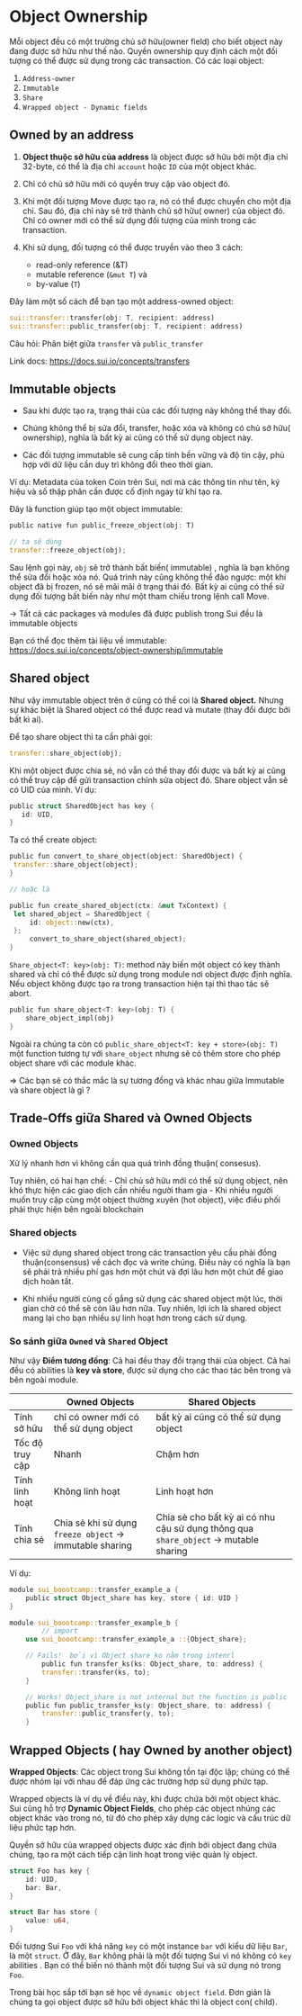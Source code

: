 # Object Ownership 

Mỗi object đều có một trường chủ sở hữu(owner field) cho biết object này đang được sở hữu như thế nào. Quyền ownership quy định cách một đối tượng có thể được sử dụng trong các transaction. Có các  loại object:

1. `Address-owner `
3. `Immutable`
3. `Share`
4. `Wrapped object - Dynamic fields`

## Owned by an address

1. **Object thuộc sở hữu của address** là object được sở hữu bởi một địa chỉ 32-byte, có thể là địa chỉ `account` hoặc `ID` của một object khác. 

2. Chỉ có chủ sở hữu mới có quyền truy cập vào object đó. 

3. Khi một đối tượng Move được tạo ra, nó có thể được chuyển cho một địa chỉ. Sau đó, địa chỉ này sẽ trở thành chủ sở hữu( owner) của object đó.  Chỉ có owner mới có thể sử dụng đối tượng của mình trong các transaction. 

4. Khi sử dụng, đối tượng có thể được truyền vào theo 3 cách:

    - read-only reference (&T)
    - mutable reference (`&mut T`) và
    - by-value (`T`)

Đây làm một số cách để bạn tạo một address-owned object: 
```rust 
sui::transfer::transfer(obj: T, recipient: address)
sui::transfer::public_transfer(obj: T, recipient: address)
```

Câu hỏi:    Phân biệt giữa `transfer` và `public_transfer` 

Link docs: https://docs.sui.io/concepts/transfers



## Immutable objects 

+ Sau khi được tạo ra, trạng thái của các đối tượng này không thể thay đổi. 

+ Chúng không thể bị sửa đổi, transfer, hoặc xóa và không có chủ sở hữu( ownership), nghĩa là bất kỳ ai cũng có thể sử dụng object này. 
+ Các đối tượng immutable sẽ cung cấp tính bền vững và độ tin cậy, phù hợp với dữ liệu cần duy trì không đổi theo thời gian. 


Ví dụ: Metadata của token Coin trên Sui, nơi mà các thông tin như tên, ký hiệu và số thập phân cần được cố định ngay từ khi tạo ra. 

Đây là function giúp tạo một object immutable: 

```rust
public native fun public_freeze_object(obj: T)

// ta sẽ dùng 
transfer::freeze_object(obj);
```

Sau lệnh gọi này, `obj` sẽ trở thành bất biến( immutable) , nghĩa là bạn không thể sửa đổi hoặc xóa nó. Quá trình này cũng không thể đảo ngược: một khi object đã bị frozen, nó sẽ mãi mãi ở trạng thái đó. Bất kỳ ai cũng có thể sử dụng đối tượng bất biến này như một tham chiếu trong lệnh call Move.

→ Tất cả các packages và modules đã được publish trong Sui đều là immutable objects

Bạn có thể đọc thêm tài liệu về immutable: https://docs.sui.io/concepts/object-ownership/immutable 

## Shared object

Như vậy immutable object trên ở cũng có thể coi là **Shared object.** Nhưng sự khác biệt là Shared object có thể được read và mutate (thay đổi được bởi bất kì ai).

Để tạo share object thì ta cần phải gọi: 

```rust
transfer::share_object(obj);
```

Khi một object được chia sẻ, nó vẫn có thể thay đổi được và bất kỳ ai cũng có thể truy cập để gửi transaction chỉnh sửa object đó.
Share object vẫn sẽ có UID của mình. Ví dụ: 
```rust
public struct SharedObject has key {
   id: UID,
}
```


Ta có thể create object: 
```rust 
public fun convert_to_share_object(object: SharedObject) {
 transfer::share_object(object);
}

// hoặc là 

public fun create_shared_object(ctx: &mut TxContext) {
 let shared_object = SharedObject {
     id: object::new(ctx),
 };
	 convert_to_share_object(shared_object);
}

```

`Share_object<T: key>(obj: T)`: method này biến một object có key thành shared và chỉ có thể được sử dụng trong module nơi object được định nghĩa. Nếu object không được tạo ra trong transaction hiện tại thì thao tác sẽ abort.


```rust
public fun share_object<T: key>(obj: T) {
    share_object_impl(obj)
}
```

Ngoài ra chúng ta còn có `public_share_object<T: key + store>(obj: T)` một function tương tự với `share_object` nhưng sẽ có thêm store cho phép object share với các module khác.

⇒ Các bạn sẽ có thắc mắc là sự tương đồng và khác nhau giữa Immutable và share object là gì ?

## Trade-Offs giữa Shared và Owned Objects

### Owned Objects
Xử lý nhanh hơn vì không cần qua quá trình đồng thuận( consesus). 

Tuy nhiên, có hai hạn chế:
    - Chỉ chủ sở hữu mới có thể sử dụng object, nên khó thực hiện các giao dịch cần nhiều người tham gia
    - Khi nhiều người muốn truy cập cùng một object thường xuyên (hot object), việc điều phối phải thực hiện bên ngoài blockchain


### Shared objects
- Việc sử dụng shared object trong các transaction yêu cầu phải đồng thuận(consensus) về cách đọc và write chúng. Điều này có nghĩa là bạn sẽ phải trả nhiều phí gas hơn một chút và đợi lâu hơn một chút để giao dịch hoàn tất.  

- Khi nhiều người cùng cố gắng sử dụng các shared object một lúc, thời gian chờ có thể sẽ còn lâu hơn nữa. Tuy nhiên, lợi ích là shared object mang lại cho bạn nhiều sự linh hoạt hơn trong cách sử dụng.


### So sánh giữa `Owned` và `Shared` Object

Như vậy **Điểm tương đồng**: Cả hai đều thay đổi trạng thái của object. Cả hai đều có abilities là  **key và store**, được sử dụng cho các thao tác bên trong và bên ngoài module.



|  | Owned Objects | Shared Objects |
| ------ | ------ | ------ |
| Tính sở hữu | chỉ có owner mới có thể sử dụng object | bất kỳ ai cũng có thể sử dụng object |
| Tốc độ truy cập | Nhanh  | Chậm hơn |
| Tính linh hoạt | Không linh hoạt | Linh hoạt hơn |
| Tính chia sẻ | Chia sẻ khi sử dụng `freeze object` -> immutable sharing  | Chia sẻ cho bất kỳ ai có nhu cậu sử dụng thông qua `share_object` -> mutable sharing |


Ví dụ: 

```rust 
module sui_boootcamp::transfer_example_a {
    public struct Object_share has key, store { id: UID }
}

module sui_boootcamp::transfer_example_b {
		// import 
    use sui_boootcamp::transfer_example_a ::{Object_share};

    // Fails!  bởi vì Object share ko nằm trong intenrl 
        public fun transfer_ks(ks: Object_share, to: address) {
        transfer::transfer(ks, to);
    }

    // Works! Object_share is not internal but the function is public
    public fun public_transfer_ks(y: Object_share, to: address) {
        transfer::public_transfer(y, to);
    }
```

## **Wrapped Objects ( hay Owned by another object)**

**Wrapped Objects**: Các object trong Sui không tồn tại độc lập; chúng có thể được nhóm lại với nhau để đáp ứng các trường hợp sử dụng phức tạp. 

Wrapped objects là ví dụ về điều này, khi được chứa bởi một object khác. Sui cũng hỗ trợ **Dynamic Object Fields**, cho phép các object nhúng các object khác vào trong nó, từ đó cho phép xây dựng các logic và cấu trúc dữ liệu phức tạp hơn.

Quyền sở hữu của wrapped objects được xác định bởi object đang chứa chúng, tạo ra một cách tiếp cận linh hoạt trong việc quản lý object.

```rust 
struct Foo has key {
    id: UID,
    bar: Bar,
}

struct Bar has store {
    value: u64,
}

```

Đối tượng Sui `Foo` với khả năng `key` có một instance `bar` với kiểu dữ liệu `Bar`, là một `struct`. Ở đây, `Bar` không phải là một đối tượng Sui vì nó không có `key` abilities  . Bạn có thể biến nó thành một đối tượng Sui và sử dụng nó trong `Foo`.

Trong bài học sắp tới bạn sẽ học về `dynamic object field`. Đơn giản là chúng ta gọi object được sỡ hữu bởi object khác thì là object con( child).